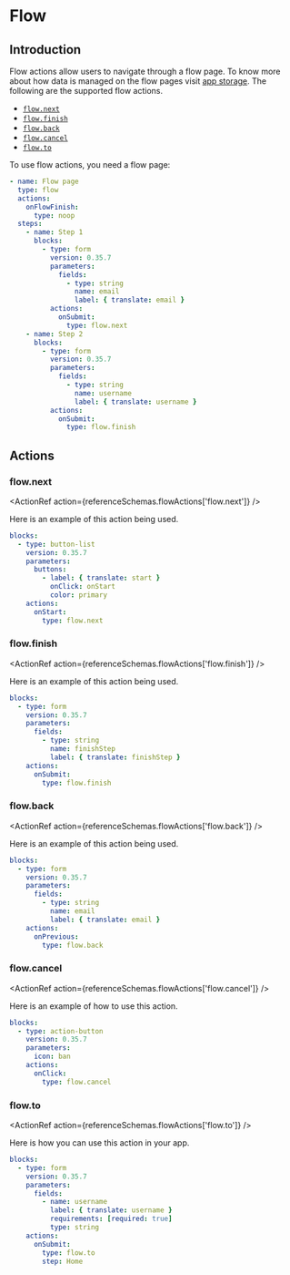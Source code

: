 
# Flow

## Introduction

Flow actions allow users to navigate through a flow page. To know more about how data is managed on
the flow pages visit [app storage](../guides/storage.md#storage). The following are the supported
flow actions.

- [`flow.next`](#flownext)
- [`flow.finish`](#flowfinish)
- [`flow.back`](#flowback)
- [`flow.cancel`](#flowcancel)
- [`flow.to`](#flowto)

To use flow actions, you need a flow page:

```yaml validate page-snippet
- name: Flow page
  type: flow
  actions:
    onFlowFinish:
      type: noop
  steps:
    - name: Step 1
      blocks:
        - type: form
          version: 0.35.7
          parameters:
            fields:
              - type: string
                name: email
                label: { translate: email }
          actions:
            onSubmit:
              type: flow.next
    - name: Step 2
      blocks:
        - type: form
          version: 0.35.7
          parameters:
            fields:
              - type: string
                name: username
                label: { translate: username }
          actions:
            onSubmit:
              type: flow.finish
```

## Actions

### flow.next<Side name="flow.next" />

<ActionRef action={referenceSchemas.flowActions['flow.next']} />

Here is an example of this action being used.

```yaml validate flow-blocks-snippet
blocks:
  - type: button-list
    version: 0.35.7
    parameters:
      buttons:
        - label: { translate: start }
          onClick: onStart
          color: primary
    actions:
      onStart:
        type: flow.next
```

### flow.finish<Side name="flow.finish" />

<ActionRef action={referenceSchemas.flowActions['flow.finish']} />

Here is an example of this action being used.

```yaml validate flow-blocks-snippet
blocks:
  - type: form
    version: 0.35.7
    parameters:
      fields:
        - type: string
          name: finishStep
          label: { translate: finishStep }
    actions:
      onSubmit:
        type: flow.finish
```

### flow.back<Side name="flow.back" />

<ActionRef action={referenceSchemas.flowActions['flow.back']} />

Here is an example of this action being used.

```yaml validate flow-blocks-snippet
blocks:
  - type: form
    version: 0.35.7
    parameters:
      fields:
        - type: string
          name: email
          label: { translate: email }
    actions:
      onPrevious:
        type: flow.back
```

### flow.cancel<Side name="flow.cancel" />

<ActionRef action={referenceSchemas.flowActions['flow.cancel']} />

Here is an example of how to use this action.

```yaml validate flow-blocks-snippet
blocks:
  - type: action-button
    version: 0.35.7
    parameters:
      icon: ban
    actions:
      onClick:
        type: flow.cancel
```

### flow.to<Side name="flow.to" />

<ActionRef action={referenceSchemas.flowActions['flow.to']} />

Here is how you can use this action in your app.

```yaml validate flow-blocks-snippet
blocks:
  - type: form
    version: 0.35.7
    parameters:
      fields:
        - name: username
          label: { translate: username }
          requirements: [required: true]
          type: string
    actions:
      onSubmit:
        type: flow.to
        step: Home
```
